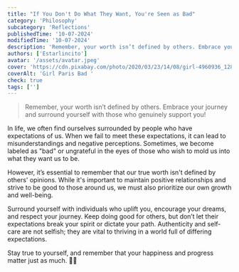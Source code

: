 ```yaml
---
title: "If You Don't Do What They Want, You're Seen as Bad"
category: 'Philosophy'
subcategory: 'Reflections'
publishedTime: '10-07-2024'
modifiedTime: '10-07-2024'
description: 'Remember, your worth isn’t defined by others. Embrace your journey and surround yourself with those who genuinely support you!'
authors: ['Estarlincito']
avatar: '/assets/avatar.jpeg'
cover: 'https://cdn.pixabay.com/photo/2020/03/23/14/08/girl-4960936_1280.jpg'
coverAlt: 'Girl Paris Bad '
check: true
tags: ['']
---
```


<Introduction>

> Remember, your worth isn’t defined by others. Embrace your journey and surround yourself with those who genuinely support you!

</Introduction>

<Contents>

In life, we often find ourselves surrounded by people who have expectations of us. When we fail to meet these expectations, it can lead to misunderstandings and negative perceptions. Sometimes, we become labeled as "bad" or ungrateful in the eyes of those who wish to mold us into what they want us to be.

However, it’s essential to remember that our true worth isn't defined by others' opinions. While it's important to maintain positive relationships and strive to be good to those around us, we must also prioritize our own growth and well-being.

Surround yourself with individuals who uplift you, encourage your dreams, and respect your journey. Keep doing good for others, but don’t let their expectations break your spirit or dictate your path. Authenticity and self-care are not selfish; they are vital to thriving in a world full of differing expectations.

Stay true to yourself, and remember that your happiness and progress matter just as much. 💪✨

</Contents>
